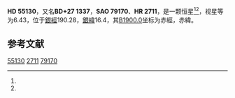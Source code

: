 {{Starbox begin
| name = HD 55130
}}
{{Starbox observe
| epoch = [[J2000.0|J2000.0]]
| constell = {{星座名待查}}<ref name=SIMBAD>{{cite web
 | url=http://simbad.u-strasbg.fr/simbad/sim-id?Ident=HR+2711
 | title =Pulsating variable Star
 | publisher=Centre de Données astronomiques de Strasbourg
 | work=SIMBAD
 | accessdate=2012-07-13}}</ref><ref name=DATA>{{cite web
 | url=http://vizier.u-strasbg.fr/viz-bin/VizieR-5?-out.add=.&-source=5050&-corr=PK=HR&-out.max=9999&HR=2711
 | title=VizieR Detailed Page
 | accessdate=2012-07-13
 | archive-date=2016-03-04
 | archive-url=https://web.archive.org/web/20160304213709/http://vizier.u-strasbg.fr/viz-bin/VizieR-5?-out.add=.&-source=5050&-corr=PK=HR&-out.max=9999&HR=2711
 | dead-url=no
 }}</ref>
| 星官 = 
| ra = {{RA|7|12|49}}<ref name=SIMBAD /><ref name=DATA />
| dec = {{DEC|+27|13|29}}<ref name=SIMBAD /><ref name=DATA />
| appmag_v = 6.43<ref name=SIMBAD /><ref name=DATA />
}}
{{Starbox character
| class = F8V<ref name=SIMBAD /><ref name=DATA />
| b-v = 0.49<ref name=SIMBAD /><ref name=DATA />
| u-b = -0.02<ref name=SIMBAD /><ref name=DATA />
| r-i = <ref name=SIMBAD /><ref name=DATA />
| variable = 
}}
{{Starbox astrometry
| radial_v = -0.02
| prop_mo_ra = -13
| parallax = 0.027
| p_error = 
}}
{{Starbox catalog
| names =BD+27 1337，[[SAO星表|SAO]] 79170，[[HD星表|HD]] 55130，[[HR星表|HR]] 2711}}
{{Starbox reference |Simbad=HR+2711}}
{{Starbox end}}

'''HD 55130'''，又名'''BD+27 1337'''，'''SAO 79170'''、'''HR 2711'''，是一颗恒星<ref name=SIMBAD /><ref name=DATA />，视星等为6.43，位于[[銀道座標系|銀經]]190.28，[[銀道座標系|銀緯]]16.4，其[[B1900.0|B1900.0]]坐标为赤經{{RA|7|6|35.7}}，赤緯{{DEC|+27|16.4|40}}。

== 参考文献 ==
{{reflist}}

{{star-stub}}

[[Category:HD和HDE天體|55130]]
[[Category:HR天體|2711]]
[[Category:SAO天體|79170]]